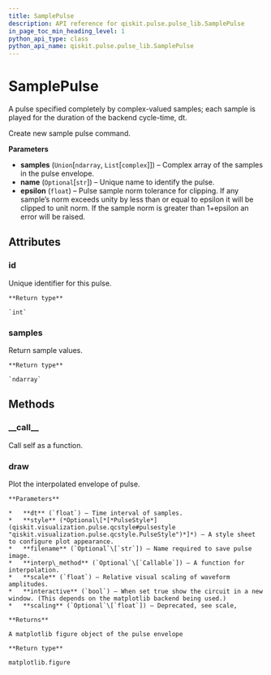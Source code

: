 ```yaml
---
title: SamplePulse
description: API reference for qiskit.pulse.pulse_lib.SamplePulse
in_page_toc_min_heading_level: 1
python_api_type: class
python_api_name: qiskit.pulse.pulse_lib.SamplePulse
---
```


# SamplePulse

<Class id="qiskit.pulse.pulse_lib.SamplePulse" isDedicatedPage={true} github="https://github.com/qiskit/qiskit/tree/stable/0.14/qiskit/pulse/pulse_lib/sample_pulse.py" signature="SamplePulse(samples, name=None, epsilon=1e-07)">
  A pulse specified completely by complex-valued samples; each sample is played for the duration of the backend cycle-time, dt.

  Create new sample pulse command.

  **Parameters**

  *   **samples** (`Union`\[`ndarray`, `List`\[`complex`]]) – Complex array of the samples in the pulse envelope.
  *   **name** (`Optional`\[`str`]) – Unique name to identify the pulse.
  *   **epsilon** (`float`) – Pulse sample norm tolerance for clipping. If any sample’s norm exceeds unity by less than or equal to epsilon it will be clipped to unit norm. If the sample norm is greater than 1+epsilon an error will be raised.

  ## Attributes

  ### id

  <Attribute id="qiskit.pulse.pulse_lib.SamplePulse.id" signature="int">
    Unique identifier for this pulse.

    **Return type**

    `int`
  </Attribute>

  ### samples

  <Attribute id="qiskit.pulse.pulse_lib.SamplePulse.samples" signature="numpy.ndarray">
    Return sample values.

    **Return type**

    `ndarray`
  </Attribute>

  ## Methods

  ### \_\_call\_\_

  <Function id="qiskit.pulse.pulse_lib.SamplePulse.__call__" signature="SamplePulse.__call__(channel)">
    Call self as a function.
  </Function>

  ### draw

  <Function id="qiskit.pulse.pulse_lib.SamplePulse.draw" signature="SamplePulse.draw(dt=1, style=None, filename=None, interp_method=None, scale=1, interactive=False, scaling=None)">
    Plot the interpolated envelope of pulse.

    **Parameters**

    *   **dt** (`float`) – Time interval of samples.
    *   **style** (*Optional\[*[*PulseStyle*](qiskit.visualization.pulse.qcstyle#pulsestyle "qiskit.visualization.pulse.qcstyle.PulseStyle")*]*) – A style sheet to configure plot appearance.
    *   **filename** (`Optional`\[`str`]) – Name required to save pulse image.
    *   **interp\_method** (`Optional`\[`Callable`]) – A function for interpolation.
    *   **scale** (`float`) – Relative visual scaling of waveform amplitudes.
    *   **interactive** (`bool`) – When set true show the circuit in a new window. (This depends on the matplotlib backend being used.)
    *   **scaling** (`Optional`\[`float`]) – Deprecated, see scale,

    **Returns**

    A matplotlib figure object of the pulse envelope

    **Return type**

    matplotlib.figure
  </Function>
</Class>

